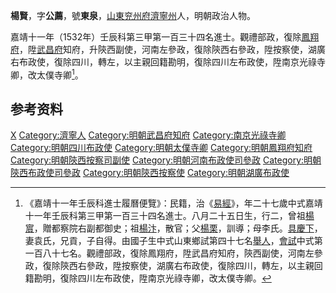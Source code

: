 {{明清人物信息框
| 姓名 = 楊賢
| 原名 =
| 圖片名稱= 
| 圖片大小 =
| 圖片說明 = 
| 最高職務 = 太僕寺卿
| 國家 = 大明 
| 爵位 =
| 籍貫 = [[山東|山東]][[兖州府|兖州府]][[濟寧州|濟寧州]]
| 族裔 = 
| 字號 = 字公薦，號東泉
| 諡號 =
| 出生日期 = 八月二十五日
| 出生地點 =
| 逝世日期 = 卒年不詳
| 逝世地點 =
| 墓葬 =
| 配偶 = 袁氏
| 親屬 = 曾祖[[楊賔|楊賔]]，祖[[楊汴|楊汴]]，父[[楊栗|楊栗]]，母李氏
| 出身 =
* 嘉靖十一年壬辰科同進士出身
| 經歷 =
| 著作 =  
}}
'''楊賢'''{{BD|1506年||？年||}}，字'''公薦'''，號'''東泉'''，[[山東|山東]][[兖州府|兖州府]][[濟寧州|濟寧州]]人，明朝政治人物。

嘉靖十一年（1532年）壬辰科第三甲第一百三十四名進士。觀禮部政，復除[[鳳翔府|鳳翔府]]，陞[[武昌府|武昌府]]知府，升陝西副使，河南左參政，復除陝西右參政，陞按察使，湖廣右布政使，復除四川，轉左，以主親回籍勘明，復除四川左布政使，陞南京光祿寺卿，改太僕寺卿<ref>《嘉靖十一年壬辰科進士履曆便覽》：民籍，治《[[易經|易經]]》，年二十七歲中式嘉靖十一年壬辰科第三甲第一百三十四名進士。八月二十五日生，行二，曾祖[[楊賔|楊賔]]，贈都察院右副都御史；祖[[楊汴|楊汴]]，散官；父[[楊栗|楊栗]]，訓導；母李氏。[[具慶下|具慶下]]，妻袁氏，兄貢，子自得。由國子生中式山東鄉試第四十七名[[舉人|舉人]]，[[會試|會試]]中式第一百八十七名。觀禮部政，復除鳳翔府，陞武昌府知府，陝西副使，河南左參政，復除陝西右參政，陞按察使，湖廣右布政使，復除四川，轉左，以主親回籍勘明，復除四川左布政使，陞南京光祿寺卿，改太僕寺卿。</ref>。

== 参考资料 ==
{{reflist}}

{{嘉靖十一年壬辰科殿试金榜}}

{{Authority control}}
{{DEFAULTSORT:Yang楊}}
[[Category:杨姓|X]]
[[Category:濟寧人|Category:濟寧人]]
[[Category:明朝武昌府知府|Category:明朝武昌府知府]]
[[Category:南京光祿寺卿|Category:南京光祿寺卿]]
[[Category:明朝四川布政使|Category:明朝四川布政使]]
[[Category:明朝太僕寺卿|Category:明朝太僕寺卿]]
[[Category:明朝鳳翔府知府|Category:明朝鳳翔府知府]]
[[Category:明朝陝西按察司副使|Category:明朝陝西按察司副使]]
[[Category:明朝河南布政使司參政|Category:明朝河南布政使司參政]]
[[Category:明朝陝西布政使司參政|Category:明朝陝西布政使司參政]]
[[Category:明朝陝西按察使|Category:明朝陝西按察使]]
[[Category:明朝湖廣布政使|Category:明朝湖廣布政使]]


{{明朝人物小作品}}